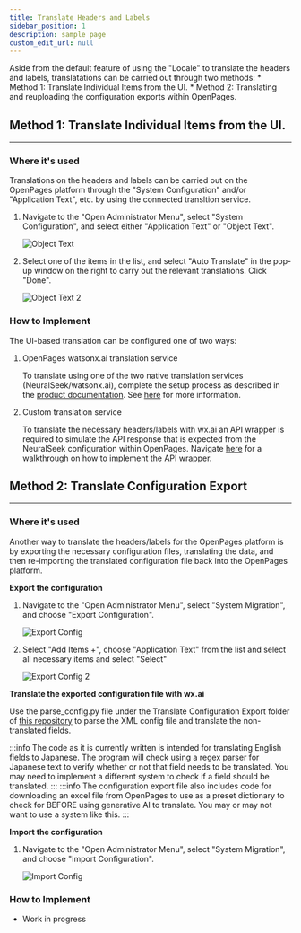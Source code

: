 ```yaml
---
title: Translate Headers and Labels
sidebar_position: 1
description: sample page
custom_edit_url: null
---
```


<div style={{ borderBottom: '1px solid #000', marginTop: '20px', marginBottom: '20px' }}></div>
Aside from the default feature of using the "Locale" to translate the headers and labels, translatations can be carried out through two methods:
* Method 1: Translate Individual Items from the UI.
* Method 2: Translating and reuploading the configuration exports within OpenPages.

## Method 1: Translate Individual Items from the UI.
--------

### Where it's used

Translations on the headers and labels can be carried out on the OpenPages platform through the "System Configuration" and/or "Application Text", etc. by using the connected transltion service.

1. Navigate to the "Open Administrator Menu", select "System Configuration", and select either "Application Text" or "Object Text".

    ![Object Text](../../../images/nav_headers.png)

2. Select one of the items in the list, and select "Auto Translate" in the pop-up window on the right to carry out the relevant translations. Click "Done".

    ![Object Text 2](../../../images/translate_headers.png)


### How to Implement

The UI-based translation can be configured one of two ways:
1. OpenPages watsonx.ai translation service

    To translate using one of the two native translation services (NeuralSeek/watsonx.ai), complete the setup process as described in the [product documentation](https://www.ibm.com/docs/en/openpages/9.0.0?topic=integrations-translation-services). See [here](../../Create/Translate%20User%20Fields/Native%20Translation%20Service) for more information.

2. Custom translation service

    To translate the necessary headers/labels with wx.ai an API wrapper is required to simulate the API response that is expected from the NeuralSeek configuration within OpenPages. Navigate [here](../../Create/Translate%20User%20Fields/Custom%20API%20Endpoint) for a walkthrough on how to implement the API wrapper.


## Method 2: Translate Configuration Export
--------

### Where it's used

Another way to translate the headers/labels for the OpenPages platform is by exporting the necessary configuration files, translating the data, and then re-importing the translated configuration file back into the OpenPages platform.

**Export the configuration**
1. Navigate to the "Open Administrator Menu", select "System Migration", and choose "Export Configuration".

    ![Export Config](../../../images/OP_ConfigExport.png)
2. Select "Add Items +", choose "Application Text" from the list and select all necessary items and select "Select"

    ![Export Config 2](../../../images/export.png)

**Translate the exported configuration file with wx.ai**

Use the parse_config.py file under the Translate Configuration Export folder of [this repository](https://github.com/ibm-client-engineering/solution-openpages-wxai-translation) to parse the XML config file and translate the non-translated fields.

:::info
The code as it is currently written is intended for translating English fields to Japanese. The program will check using a regex parser for Japanese text to verify whether or not that field needs to be translated. You may need to implement a different system to check if a field should be translated.
:::
:::info
The configuration export file also includes code for downloading an excel file from OpenPages to use as a preset dictionary to check for BEFORE using generative AI to translate. You may or may not want to use a system like this.
:::

**Import the configuration**
1. Navigate to the "Open Administrator Menu", select "System Migration", and choose "Import Configuration".

    ![Import Config](../../../images/import.png)

### How to Implement
* Work in progress

